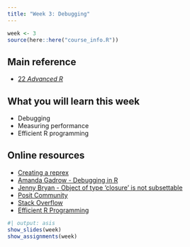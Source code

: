 ```yaml
---
title: "Week 3: Debugging"
---
```


```r
week <- 3
source(here::here("course_info.R"))
```

## Main reference

* [22 *Advanced R*](https://adv-r.hadley.nz/debugging.html)

## What you will learn this week

* Debugging
* Measuring performance
* Efficient R programming

## Online resources

* [Creating a reprex](https://www.tidyverse.org/help/#reprex)
* [Amanda Gadrow - Debugging in R](https://posit.co/resources/videos/debugging-techniques-in-rstudio-2/)
* [Jenny Bryan - Object of type 'closure' is not subsettable](https://youtu.be/vgYS-F8opgE?si=BiXwdCR-Vghb572r)
* [Posit Community](https://community.rstudio.com)
* [Stack Overflow](https://stackoverflow.com/)
* [Efficient R Programming](https://csgillespie.github.io/efficientR/)

```r
#| output: asis
show_slides(week)
show_assignments(week)
```
